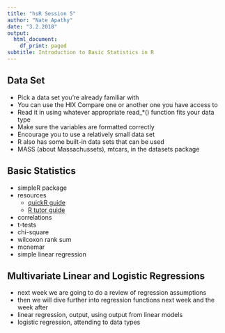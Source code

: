 ```yaml
---
title: "hsR Session 5"
author: "Nate Apathy"
date: "3.2.2018"
output:
  html_document:
    df_print: paged
subtitle: Introduction to Basic Statistics in R
---
```

## Data Set
- Pick a data set you're already familiar with
- You can use the HIX Compare one or another one you have access to
- Read it in using whatever appropriate read_*() function fits your data type
- Make sure the variables are formatted correctly
- Encourage you to use a relatively small data set
- R also has some built-in data sets that can be used
- MASS (about Massachussets), mtcars, in the datasets package

## Basic Statistics
- simpleR package
- resources
    - [quickR guide](https://www.statmethods.net/stats/index.html)
    - [R tutor guide](http://www.r-tutor.com/elementary-statistics)
- correlations
- t-tests
- chi-square
- wilcoxon rank sum
- mcnemar
- simple linear regression

## Multivariate Linear and Logistic Regressions
- next week we are going to do a review of regression assumptions
- then we will dive further into regression functions next week and the week after
- linear regression, output, using output from linear models
- logistic regression, attending to data types
